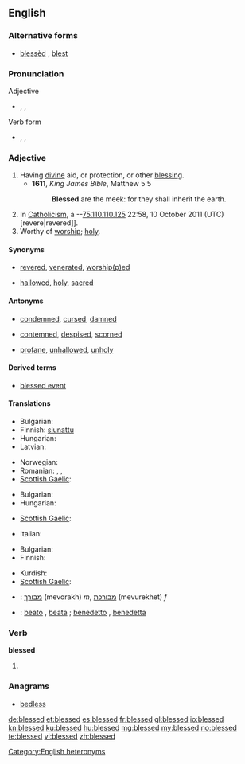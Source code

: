 ==English==

===Alternative forms===
* [[blessèd]] {{italbrac|poetic}}, [[blest]] {{italbrac|archaic}}

===Pronunciation===
;Adjective
* {{enPR|blĕst|blĕsʹĭd}}, {{IPA|/blɛst/|/ˈblɛs.ɨd/}}, {{SAMPA|/blEst/|/"blEs.Id/}}
;Verb form
* {{enPR|blĕst}}, {{IPA|/blɛst/}}, {{SAMPA|/blEst/}}

===Adjective===
{{en-adj|more}}

# Having [[divine]] aid, or protection, or other [[blessing]].
#* '''1611''', ''King James Bible'', Matthew 5:5
#*: '''Blessed''' are the meek: for they shall inherit the earth.
# In [[Catholicism]], a --[[Special:Contributions/75.110.110.125|75.110.110.125]] 22:58, 10 October 2011 (UTC)[revere|revered]].
# Worthy of [[worship]]; [[holy]].

====Synonyms====
* {{sense|revered}} [[revered]], [[venerate]]d, [[worship|worship(p)ed]]
* {{sense|holy}} [[hallowed]], [[holy]], [[sacred]]

====Antonyms====
* {{sense|having divine aid, or protection, or other blessing}} [[condemned]], [[cursed]], [[damned]]
* {{sense|revered}} [[contemn]]ed, [[despise]]d, [[scorn]]ed
* {{sense|holy}} [[profane]], [[unhallowed]], [[unholy]]

====Derived terms====
* [[blessed event]]

====Translations====
{{trans-top|having divine aid, or protection, or other blessing}}
* Bulgarian: {{t+|bg|благословен}}
* Finnish: [[siunattu]]
* Hungarian: {{t|hu|áldott}}
* Latvian: {{t|lv|svētīts}}
{{trans-mid}}
* Norwegian: {{t|no|velsignet}}
* Romanian: {{t|ro|binecuvântat|m|n}}, {{t|ro|blagoslovit|m|n}}, {{t|ro|binecuvântată|f}}
* [[Scottish Gaelic]]: {{t-|gd|naomh|xs=Scottish Gaelic}}
{{trans-bottom}}

{{trans-top|In Catholicism, a title indicating the beatification of a person}}
* Bulgarian: {{t|bg|блажен}}
* Hungarian: {{t|hu|boldog}}
{{trans-mid}}
* [[Scottish Gaelic]]: {{t-|gd|naomh|xs=Scottish Gaelic}}
{{trans-bottom}}

{{trans-top|held in veneration; revered}}
* Italian: {{t|it|benedetta|f}}
{{trans-mid}}
{{trans-bottom}}

{{trans-top|worthy of worship; holy}}
* Bulgarian: {{t|bg|свещен}}
* Finnish: {{t+|fi|pyhä}}
{{trans-mid}}
* Kurdish: {{ku-Arab|[[پیرۆز]]}}
* [[Scottish Gaelic]]: {{t-|gd|naomh|xs=Scottish Gaelic}}
{{trans-bottom}}

{{checktrans-top}}
* {{ttbc|he}}: [[מבורך]] (mevorakh) ''m'', [[מבורכת]] (mevurekhet) ''f''
{{trans-mid}}
* {{ttbc|it}}: [[beato]] {{m}}, [[beata]] {{f}}; [[benedetto]] {{m}}, [[benedetta]] {{f}}
{{trans-bottom}}

===Verb===
'''blessed'''

# {{past of|bless}}

<!--Antonyms, etc, belong at the infinitive only

====Antonyms====
* [[cursed]]
* [[condemned]]
-->

===Anagrams===
* [[bedless#English|bedless]]

[[Category:English heteronyms]]

[[de:blessed]]
[[et:blessed]]
[[es:blessed]]
[[fr:blessed]]
[[gl:blessed]]
[[io:blessed]]
[[kn:blessed]]
[[ku:blessed]]
[[hu:blessed]]
[[mg:blessed]]
[[my:blessed]]
[[no:blessed]]
[[te:blessed]]
[[vi:blessed]]
[[zh:blessed]]